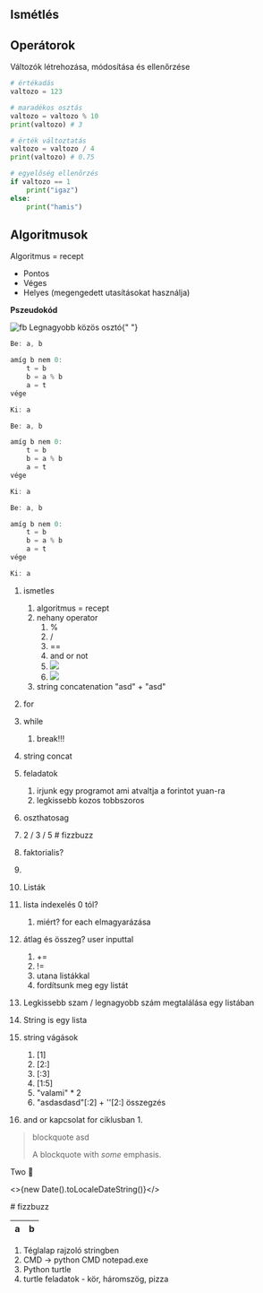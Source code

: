 <section>

# Ismétlés

## Operátorok

Változók létrehozása, módosítása és ellenőrzése

```python
# értékadás
valtozo = 123

# maradékos osztás
valtozo = valtozo % 10
print(valtozo) # 3

# érték változtatás
valtozo = valtozo / 4
print(valtozo) # 0.75

# egyelőség ellenőrzés
if valtozo == 1
    print("igaz")
else:
    print("hamis")
```

## Algoritmusok

Algoritmus = recept

- Pontos
- Véges
- Helyes (megengedett utasításokat használja)

**Pszeudokód**

<img
  src="img/euklidesz.jpg"
  alt="fb"
  className="float"
/>
Legnagyobb közös osztó{" "}

```rs
Be: a, b

amíg b nem 0:
    t = b
    b = a % b
    a = t
vége

Ki: a
```

```rs
Be: a, b

amíg b nem 0:
    t = b
    b = a % b
    a = t
vége

Ki: a
```

```rs
Be: a, b

amíg b nem 0:
    t = b
    b = a % b
    a = t
vége

Ki: a
```

</section>

<section>

1. ismetles
   1. algoritmus = recept
   2. nehany operator
      1. %
      2. /
      3. ==
      4. and or not
      5. <img src="svg/or.svg" className="diagram" />
      6. <img src="svg/and.svg" className="diagram" />
   3. string concatenation "asd" + "asd"
2. for
3. while
   1. break!!!
4. string concat
5. feladatok

   1. irjunk egy programot ami atvaltja a forintot yuan-ra
   2. legkissebb kozos tobbszoros

6. oszthatosag
7. 2 / 3 / 5 # fizzbuzz
8. faktorialis?
9.
1.  Listák
2.  lista indexelés 0 tól?
    1. miért? for each elmagyarázása
3.  átlag és összeg? user inputtal
    1. +=
    2. !=
    3. utana listákkal
    4. fordítsunk meg egy listát
4.  Legkissebb szam / legnagyobb szám megtalálása egy listában
5.  String is egy lista
6.  string vágások
    1. [1]
    2. [2:]
    3. [:3]
    4. [1:5]
    5. "valami" \* 2
    6. "asdasdasd"[:2] + ''[2:] összegzés
7.  and or kapcsolat for ciklusban
    1.

> blockquote
> asd
>
> A blockquote with _some_ emphasis.

Two 🍰

<>{new Date().toLocaleDateString()}</>

</section>

<section>
# fizzbuzz

| a   | b   |
| --- | --- |

</section>
<section>

1. Téglalap rajzoló stringben
2. CMD -> python CMD notepad.exe
3. Python turtle
4. turtle feladatok - kör, háromszög, pizza

</section>
